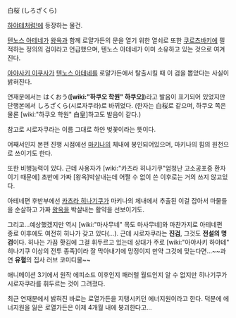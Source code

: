白桜 (しろざくら)

[[하야테처럼!]]에 등장하는 물건.

[[텐노스 아테네]]가 [[왕옥]]과 함께 로얄가든의 문을 열기 위한 열쇠로 또한 [[쿠로츠바키]]에 필적하는 정의의 검이라고 언급했으며, 텐노스 아테네가 이미 소유하고 있는 것으로 여겨진다.

[[아야사키 이쿠사]]가 [[텐노스 아테네]]를 로얄가든에서 탈출시킬 때 이 검을 뽑았다는 사실이 밝혀진다.

연재분에서는 はくおう('''[wiki:"하쿠오 학원" 하쿠오]''')라고 발음이 표기되어 있었지만 단행본에서 しろざくら(시로자쿠라)로 바뀌었다. (한자는 白桜로 같으며, 하쿠오 쪽은 물론 [wiki:"하쿠오 학원" 白皇]하고도 발음이 같다.)

참고로 시로자쿠라는 이름 그대로 하얀 벚꽃이라는 뜻이다.

어째서인지 본편 진행 시점에선 [[마키나]]의 체내에 봉인되어있으며, 마키나의 힘의 원천으로 쓰이기도 한다.

또한 비행능력이 있다. 근데 사용자가 [wiki:"카츠라 히나기쿠"엄청난 고소공포증 환자이기 때문에] 초반에 가짜 [왕옥]박살내는데 어쩔 수 없이 쓴 이후로는 거의 쓰지 않고있다.

아테네편 후반부에선 [[카츠라 히나기쿠]]가 마키나의 체내에서 추출된 이걸 잡아서 마물들을 순살하고 가짜 [[왕옥]]을 박살내는 활약을 선보이기도.

그리고...예상했겠지만 역시 [wiki:"마사무네" 목도 마사무네]와 마찬가지로 아테네편 종료 이후에도 여전히 히나가 갖고 있다(...). 근데 시로자쿠라는 '''진검''', 그것도 '''전설의 명검'''이다. 히나는 가끔 홧김에 그걸 휘두르고 있는데 상대가 주로 [wiki:"아야사키 하야테" 히나기쿠 이상의 전투 종족]이라 잘 막아내기에 망정이지 만약 그것에 맞는다면...~~과연 '''유혈'''의 집사 러브 코미디물~~

애니메이션 3기에서 원작 에피소드 이후인지 패러렐 월드인지 알 수 없지만 히나기쿠가 시로자쿠라를 휘두르는 것이 그려졌다.

최근 연재분에서 밝혀진 바로는 로열가든을 지탱시키던 에너지원이라고 한다. 덕분에 에너지원을 잃은 로열가든은 이제 4개월 내에 붕괴한다고...
